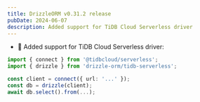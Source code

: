 ```yaml
---
title: DrizzleORM v0.31.2 release
pubDate: 2024-06-07
description: Added support for TiDB Cloud Serverless driver
---
```


- 🎉 Added support for TiDB Cloud Serverless driver:

```ts
import { connect } from '@tidbcloud/serverless';
import { drizzle } from 'drizzle-orm/tidb-serverless';

const client = connect({ url: '...' });
const db = drizzle(client);
await db.select().from(...);
```
